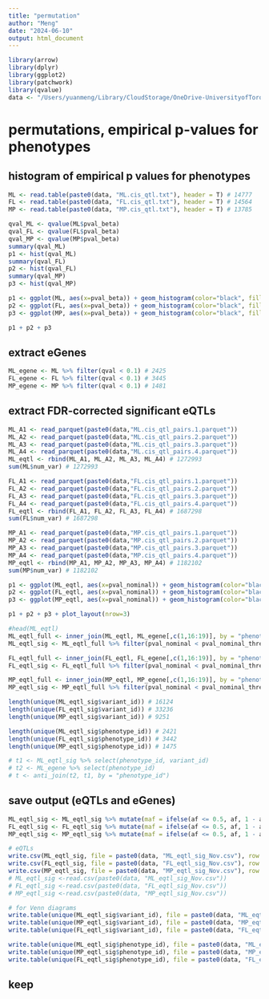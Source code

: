 ```yaml
---
title: "permutation"
author: "Meng"
date: "2024-06-10"
output: html_document
---
```


```r
library(arrow)
library(dplyr)
library(ggplot2)
library(patchwork)
library(qvalue)
data <- "/Users/yuanmeng/Library/CloudStorage/OneDrive-UniversityofToronto/Manuscripts/rumex_eqtl/eqtl/"
```


# permutations, empirical p-values for phenotypes

## histogram of empirical p values for phenotypes
```r
ML <- read.table(paste0(data, "ML.cis_qtl.txt"), header = T) # 14777
FL <- read.table(paste0(data, "FL.cis_qtl.txt"), header = T) # 14564
MP <- read.table(paste0(data, "MP.cis_qtl.txt"), header = T) # 13785

qval_ML <- qvalue(ML$pval_beta)
qval_FL <- qvalue(FL$pval_beta)
qval_MP <- qvalue(MP$pval_beta)
summary(qval_ML)
p1 <- hist(qval_ML)
summary(qval_FL)
p2 <- hist(qval_FL)
summary(qval_MP)
p3 <- hist(qval_MP)

p1 <- ggplot(ML, aes(x=pval_beta)) + geom_histogram(color="black", fill="white") + theme_classic() + xlab("p-value")+ggtitle("a")
p2 <- ggplot(FL, aes(x=pval_beta)) + geom_histogram(color="black", fill="white") + theme_classic()+ xlab("p-value")+ggtitle("b")
p3 <- ggplot(MP, aes(x=pval_beta)) + geom_histogram(color="black", fill="white") + theme_classic()+ xlab("p-value")+ggtitle("c")

p1 + p2 + p3 
```


## extract eGenes
```r
ML_egene <- ML %>% filter(qval < 0.1) # 2425
FL_egene <- FL %>% filter(qval < 0.1) # 3445
MP_egene <- MP %>% filter(qval < 0.1) # 1481
```


## extract FDR-corrected significant eQTLs
```r
ML_A1 <- read_parquet(paste0(data,"ML.cis_qtl_pairs.1.parquet"))
ML_A2 <- read_parquet(paste0(data,"ML.cis_qtl_pairs.2.parquet"))
ML_A3 <- read_parquet(paste0(data,"ML.cis_qtl_pairs.3.parquet"))
ML_A4 <- read_parquet(paste0(data,"ML.cis_qtl_pairs.4.parquet"))
ML_eqtl <- rbind(ML_A1, ML_A2, ML_A3, ML_A4) # 1272993
sum(ML$num_var) # 1272993

FL_A1 <- read_parquet(paste0(data,"FL.cis_qtl_pairs.1.parquet"))
FL_A2 <- read_parquet(paste0(data,"FL.cis_qtl_pairs.2.parquet"))
FL_A3 <- read_parquet(paste0(data,"FL.cis_qtl_pairs.3.parquet"))
FL_A4 <- read_parquet(paste0(data,"FL.cis_qtl_pairs.4.parquet"))
FL_eqtl <- rbind(FL_A1, FL_A2, FL_A3, FL_A4) # 1687298
sum(FL$num_var) # 1687298

MP_A1 <- read_parquet(paste0(data,"MP.cis_qtl_pairs.1.parquet"))
MP_A2 <- read_parquet(paste0(data,"MP.cis_qtl_pairs.2.parquet"))
MP_A3 <- read_parquet(paste0(data,"MP.cis_qtl_pairs.3.parquet"))
MP_A4 <- read_parquet(paste0(data,"MP.cis_qtl_pairs.4.parquet"))
MP_eqtl <- rbind(MP_A1, MP_A2, MP_A3, MP_A4) # 1182102
sum(MP$num_var) # 1182102
```

```r
p1 <- ggplot(ML_eqtl, aes(x=pval_nominal)) + geom_histogram(color="black", fill="white",binwidth = 0.01) + theme_classic() + xlab("p-value")+ggtitle("a")
p2 <- ggplot(FL_eqtl, aes(x=pval_nominal)) + geom_histogram(color="black", fill="white",binwidth = 0.01) + theme_classic()+ xlab("p-value")+ggtitle("b")
p3 <- ggplot(MP_eqtl, aes(x=pval_nominal)) + geom_histogram(color="black", fill="white",binwidth = 0.01) + theme_classic()+ xlab("p-value")+ggtitle("c")

p1 + p2 + p3 + plot_layout(nrow=3)
```

```r
#head(ML_eqtl)
ML_eqtl_full <- inner_join(ML_eqtl, ML_egene[,c(1,16:19)], by = "phenotype_id") # 262129
ML_eqtl_sig <- ML_eqtl_full %>% filter(pval_nominal < pval_nominal_threshold) # 16674

FL_eqtl_full <- inner_join(FL_eqtl, FL_egene[,c(1,16:19)], by = "phenotype_id") # 482765
FL_eqtl_sig <- FL_eqtl_full %>% filter(pval_nominal < pval_nominal_threshold) # 34238

MP_eqtl_full <- inner_join(MP_eqtl, MP_egene[,c(1,16:19)], by = "phenotype_id") # 159880
MP_eqtl_sig <- MP_eqtl_full %>% filter(pval_nominal < pval_nominal_threshold) # 9456

length(unique(ML_eqtl_sig$variant_id)) # 16124
length(unique(FL_eqtl_sig$variant_id)) # 33236
length(unique(MP_eqtl_sig$variant_id)) # 9251

length(unique(ML_eqtl_sig$phenotype_id)) # 2421
length(unique(FL_eqtl_sig$phenotype_id)) # 3442
length(unique(MP_eqtl_sig$phenotype_id)) # 1475

# t1 <- ML_eqtl_sig %>% select(phenotype_id, variant_id)
# t2 <- ML_egene %>% select(phenotype_id)
# t <- anti_join(t2, t1, by = "phenotype_id")
```

## save output (eQTLs and eGenes)
```r
ML_eqtl_sig <- ML_eqtl_sig %>% mutate(maf = ifelse(af <= 0.5, af, 1 - af))
FL_eqtl_sig <- FL_eqtl_sig %>% mutate(maf = ifelse(af <= 0.5, af, 1 - af))
MP_eqtl_sig <- MP_eqtl_sig %>% mutate(maf = ifelse(af <= 0.5, af, 1 - af))

# eQTLs
write.csv(ML_eqtl_sig, file = paste0(data, "ML_eqtl_sig_Nov.csv"), row.names = F, quote = F)
write.csv(FL_eqtl_sig, file = paste0(data, "FL_eqtl_sig_Nov.csv"), row.names = F, quote = F)
write.csv(MP_eqtl_sig, file = paste0(data, "MP_eqtl_sig_Nov.csv"), row.names = F, quote = F)
# ML_eqtl_sig <-read.csv(paste0(data, "ML_eqtl_sig_Nov.csv"))
# FL_eqtl_sig <-read.csv(paste0(data, "FL_eqtl_sig_Nov.csv"))
# MP_eqtl_sig <-read.csv(paste0(data, "MP_eqtl_sig_Nov.csv"))

# for Venn diagrams
write.table(unique(ML_eqtl_sig$variant_id), file = paste0(data, "ML_eqtl_Nov.txt"), row.names = F, quote = F, col.names = F)
write.table(unique(MP_eqtl_sig$variant_id), file = paste0(data, "MP_eqtl_Nov.txt"), row.names = F, quote = F, col.names = F)
write.table(unique(FL_eqtl_sig$variant_id), file = paste0(data, "FL_eqtl_Nov.txt"), row.names = F, quote = F, col.names = F)

write.table(unique(ML_eqtl_sig$phenotype_id), file = paste0(data, "ML_egene_eqtl.txt"), row.names = F, quote = F, col.names = F)
write.table(unique(MP_eqtl_sig$phenotype_id), file = paste0(data, "MP_egene_eqtl.txt"), row.names = F, quote = F, col.names = F)
write.table(unique(FL_eqtl_sig$phenotype_id), file = paste0(data, "FL_egene_eqtl.txt"), row.names = F, quote = F, col.names = F)
```

## keep



